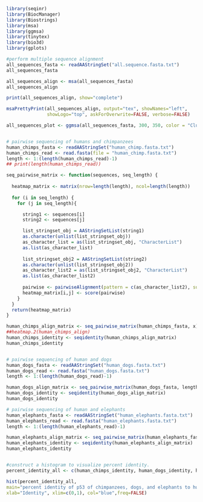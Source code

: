 
```r

library(seqinr)
library(BiocManager)
library(Biostrings)
library(msa)
library(ggmsa)
library(tinytex)
library(bio3d)
library(gplots)

#perform multiple sequence alignment
all_sequences_fasta <- readAAStringSet("all.sequence.fasta.txt")
all_sequences_fasta

all_sequences_align <- msa(all_sequences_fasta)
all_sequences_align

print(all_sequences_align, show="complete")

msaPrettyPrint(all_sequences_align, output="tex", showNames="left",
               showLogo="top", askForOverwrite=FALSE, verbose=FALSE)

all_sequences_plot <- ggmsa(all_sequences_fasta, 300, 350, color = "Clustal", font = "DroidSansMono", char_width = 0.5, seq_name = TRUE )


# pairwise sequencing of humans and chimpanzees
human_chimps_fasta <- readAAStringSet("human_chimp.fasta.txt")
human_chimps_read <- read.fasta(file = "human_chimp.fasta.txt")
length <- 1:(length(human_chimps_read)-1)
## print(length(human_chimps_read))

seq_pairwise_matrix <- function(sequences, seq_length) {
  
  heatmap_matrix <- matrix(nrow=length(length), ncol=length(length))
  
  for (i in seq_length) {
    for (j in seq_length){

      string1 <- sequences[i]
      string2 <- sequences[j]

      list_stringset_obj = AAStringSetList(string1)
      as.character(unlist(list_stringset_obj))
      as_character_list = as(list_stringset_obj, "CharacterList")
      as.list(as_character_list)
      
      list_stringset_obj2 = AAStringSetList(string2)
      as.character(unlist(list_stringset_obj2))
      as_character_list2 = as(list_stringset_obj2, "CharacterList")
      as.list(as_character_list2)
      
      pairwise <- pairwiseAlignment(pattern = c(as_character_list2), subject = as_character_list)
      heatmap_matrix[i,j] <- score(pairwise)
    }
  }
  return(heatmap_matrix)
}

human_chimps_align_matrix <- seq_pairwise_matrix(human_chimps_fasta, x)
##heatmap.2(human_chimps_align)
human_chimps_identity <- seqidentity(human_chimps_align_matrix)
human_chimps_identity


# pairwise sequencing of human and dogs
human_dogs_fasta <- readAAStringSet("human_dogs.fasta.txt")
human_dogs_read <- read.fasta("human_dogs.fasta.txt")
length <- 1:(length(human_dogs_read)-1)

human_dogs_align_matrix <- seq_pairwise_matrix(human_dogs_fasta, length)
human_dogs_identity <- seqidentity(human_dogs_align_matrix)
human_dogs_identity

# pairwise sequencing of human and elephants
human_elephants_fasta <- readAAStringSet("human_elephants.fasta.txt")
human_elephants_read <- read.fasta("human_elephants.fasta.txt")
length <- 1:(length(human_elephants_read)-1)

human_elephants_align_matrix <- seq_pairwise_matrix(human_elephants_fasta, length)
human_elephants_identity <- seqidentity(human_elephants_align_matrix)
human_elephants_identity


#construct a histogram to visualize percent identity.
percent_identity_all <- c(human_chimps_identity, human_dogs_identity, human_elephants_identity)

hist(percent_identity_all,
main="percent identity of p53 of chimpanzees, dogs, and elephants to human p53",
xlab="Identity", xlim=c(0,1), col="blue",freq=FALSE)




```


